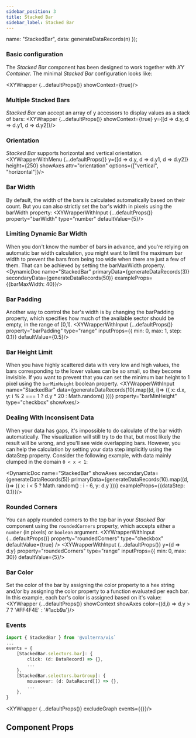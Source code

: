 ```yaml
---
sidebar_position: 3
title: Stacked Bar
sidebar_label: Stacked Bar
---
```



  name: "StackedBar",
  data: generateDataRecords(n)
});


### Basic configuration
The *Stacked Bar* component has been designed to work together with *XY Container*. The minimal *Stacked Bar* configuration looks like:

<XYWrapper {...defaultProps()} showContext={true}/>

### Multiple Stacked Bars
*Stacked Bar* can accept an array of y accessors to display values as a stack of bars:
<XYWrapper {...defaultProps()} showContext={true} y={[d => d.y, d => d.y1, d => d.y2]}/>

### Orientation
*Stacked Bar* supports horizontal and vertical orientation.
<XYWrapperWithMenu {...defaultProps()} y={[d => d.y, d => d.y1, d => d.y2]} height={250} showAxes attr="orientation" options={["vertical", "horizontal"]}/>

### Bar Width
By default, the width of the bars is calculated automatically based on their count. But you can also strictly set the bar's width in pixels using the barWidth property:
<XYWrapperWithInput {...defaultProps()} property="barWidth" type="number" defaultValue={5}/>

### Limiting Dynamic Bar Width
When you don't know the number of bars in advance, and you're relying on automatic bar width calculation, you might want to limit the
maximum bar width to prevent the bars from being too wide when there are just a few of them. That can be achieved by setting the barMaxWidth property.
<DynamicDoc name="StackedBar" primaryData={generateDataRecords(3)} secondaryData={generateDataRecords(50)} exampleProps={{barMaxWidth: 40}}/>

### Bar Padding
Another way to control the bar's width is by changing the barPadding property, which specifies how much of the available sector should be empty, in the range of [0,1).
<XYWrapperWithInput {...defaultProps()} property="barPadding" type="range" inputProps={{ min: 0, max: 1, step: 0.1}} defaultValue={0.5}/>

### Bar Height Limit
When you have highly scattered data with very low and high values, the bars corresponding to the lower values can be so small, so they become invisible.
If you want to prevent that you can set the minimum bar height to 1 pixel using the `barMinHeight` boolean property.
<XYWrapperWithInput name="StackedBar"
    data={generateDataRecords(10).map((d, i)=> ({ x: d.x, y: i % 2 === 1 ? d.y * 20 : Math.random() }))}
    property="barMinHeight"  type="checkbox" showAxes/>

### Dealing With Inconsisent Data
When your data has gaps, it's impossible to do calculate of the bar width automatically. The visualization will still try to do that, but most likely the result will be wrong,
and you'll see wide overlapping bars. However, you can help the calculation by setting your data step implicitly using the dataStep property.
Consider the following example, with data mainly clumped in the domain `0 < x < 1`:

<DynamicDoc name="StackedBar" showAxes secondaryData={generateDataRecords(5)} primaryData={generateDataRecords(10).map((d, i)=> ({ x: i < 5 ? Math.random() : i - 6, y: d.y }))} exampleProps={{dataStep: 0.1}}/>

### Rounded Corners
You can apply rounded corners to the top bar in your _Stacked Bar_ component using the `roundedCorners` property, which accepts
either a `number` (in pixels) or `boolean` argument.
<XYWrapperWithInput
    {...defaultProps()}
    property="roundedCorners"
    type="checkbox"
    defaultValue={true}
/>
<XYWrapperWithInput {...defaultProps()} y={d => d.y} property="roundedCorners" type="range" inputProps={{ min: 0, max: 30}} defaultValue={5}/>


### Bar Color
Set the color of the bar by assigning the color property to a hex string and/or by assigning the color property to a function evaluated per each bar.
In this example, each bar's color is assigned based on it's value:
<XYWrapper {...defaultProps()} showContext showAxes color={(d,i) => d.y > 7 ? '#FF4F4E' : '#1acb9a'}/>

### Events
```ts
import { StackedBar } from '@volterra/vis`
...
events = {
    [StackedBar.selectors.bar]: {
        click: (d: DataRecord) => {},
        ...
    },
    [StackedBar.selectors.barGroup]: {
        mouseover: (d: DataRecord[]) => {},
        ...
    },
}
```
<XYWrapper {...defaultProps()} excludeGraph events={{}}/>

## Component Props
<PropTable name="VisStackedBar"></PropTable>
